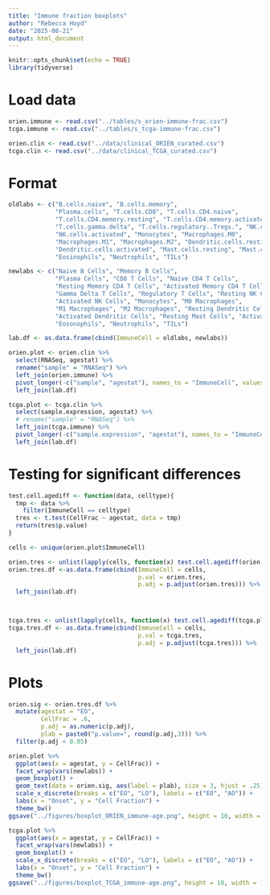 ```yaml
---
title: "Immune fraction boxplots"
author: "Rebecca Hoyd"
date: "2025-08-21"
output: html_document
---
```


```r
knitr::opts_chunk$set(echo = TRUE)
library(tidyverse)
```

# Load data

```r
orien.immune <- read.csv("../tables/s_orien-immune-frac.csv")
tcga.immune <- read.csv("../tables/s_tcga-immune-frac.csv")

orien.clin <- read.csv("../data/clinical_ORIEN_curated.csv")
tcga.clin <- read.csv("../data/clinical_TCGA_curated.csv")
```

# Format

```r
oldlabs <- c("B.cells.naive", "B.cells.memory", 
             "Plasma.cells", "T.cells.CD8", "T.cells.CD4.naive", 
             "T.cells.CD4.memory.resting", "T.cells.CD4.memory.activated", "T.cells.follicular.helper",
             "T.cells.gamma.delta", "T.cells.regulatory..Tregs.", "NK.cells.resting", 
             "NK.cells.activated", "Monocytes", "Macrophages.M0", 
             "Macrophages.M1", "Macrophages.M2", "Dendritic.cells.resting", 
             "Dendritic.cells.activated", "Mast.cells.resting", "Mast.cells.activated", 
             "Eosinophils", "Neutrophils", "TILs")

newlabs <- c("Naive B Cells", "Memory B Cells", 
             "Plasma Cells", "CD8 T Cells", "Naive CD4 T Cells", 
             "Resting Memory CD4 T Cells", "Activated Memory CD4 T Cells", "Follicular Helper T Cells",
             "Gamma Delta T Cells", "Regulatory T Cells", "Resting NK Cells", 
             "Activated NK Cells", "Monocytes", "M0 Macrophages",
             "M1 Macrophages", "M2 Macrophages", "Resting Dendritic Cells", 
             "Activated Dendritic Cells", "Resting Mast Cells", "Activated Mast Cells", 
             "Eosonophils", "Neutrophils", "TILs")

lab.df <- as.data.frame(cbind(ImmuneCell = oldlabs, newlabs))
```

```r
orien.plot <- orien.clin %>%
  select(RNASeq, agestat) %>%
  rename("sample" = "RNASeq") %>%
  left_join(orien.immune) %>%
  pivot_longer(-c("sample", "agestat"), names_to = "ImmuneCell", values_to = "CellFrac") %>%
  left_join(lab.df)

tcga.plot <- tcga.clin %>%
  select(sample.expression, agestat) %>%
  # rename("sample" = "RNASeq") %>%
  left_join(tcga.immune) %>%
  pivot_longer(-c("sample.expression", "agestat"), names_to = "ImmuneCell", values_to = "CellFrac") %>%
  left_join(lab.df)

```



# Testing for significant differences

```r
test.cell.agediff <- function(data, celltype){
  tmp <- data %>%
    filter(ImmuneCell == celltype)
  tres <- t.test(CellFrac ~ agestat, data = tmp)
  return(tres$p.value)
}

cells <- unique(orien.plot$ImmuneCell)

orien.tres <- unlist(lapply(cells, function(x) test.cell.agediff(orien.plot, x)))
orien.tres.df <-as.data.frame(cbind(ImmuneCell = cells,
                                    p.val = orien.tres,
                                    p.adj = p.adjust(orien.tres))) %>%
  left_join(lab.df)



tcga.tres <- unlist(lapply(cells, function(x) test.cell.agediff(tcga.plot, x)))
tcga.tres.df <- as.data.frame(cbind(ImmuneCell = cells,
                                    p.val = tcga.tres,
                                    p.adj = p.adjust(tcga.tres))) %>%
  left_join(lab.df)

```

# Plots

```r
orien.sig <- orien.tres.df %>%
  mutate(agestat = "EO",
         CellFrac = .6,
         p.adj = as.numeric(p.adj),
         plab = paste0("p.value=", round(p.adj,3))) %>%
  filter(p.adj < 0.05)

orien.plot %>%
  ggplot(aes(x = agestat, y = CellFrac)) +
  facet_wrap(vars(newlabs)) +
  geom_boxplot() +
  geom_text(data = orien.sig, aes(label = plab), size = 3, hjust = .25) +
  scale_x_discrete(breaks = c("EO", "LO"), labels = c("EO", "AO")) +
  labs(x = "Onset", y = "Cell Fraction") +
  theme_bw() 
ggsave("../figures/boxplot_ORIEN_immune-age.png", height = 10, width = 10)
```

```r
tcga.plot %>%
  ggplot(aes(x = agestat, y = CellFrac)) +
  facet_wrap(vars(newlabs)) +
  geom_boxplot() +
  scale_x_discrete(breaks = c("EO", "LO"), labels = c("EO", "AO")) +
  labs(x = "Onset", y = "Cell Fraction") +
  theme_bw() 
ggsave("../figures/boxplot_TCGA_immune-age.png", height = 10, width = 10)
```
